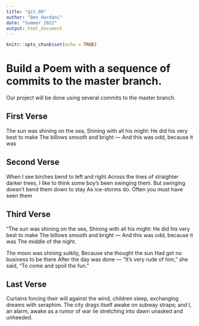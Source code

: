 ```yaml
---
title: "git_00"
author: "Ben Hardani"
date: "Summer 2022"
output: html_document
---
```


```r
knitr::opts_chunk$set(echo = TRUE)
```
# Build a Poem with a sequence of commits to the master branch.
Our project will be done using several commits to the master branch.
<!-- Do not modify or change any text in "!--" bracketed areas such as this --- these are instructions to
you, if you change any of this the git program will notice it and compromise your git merging strategy !-->

## First Verse 
<!--Put the first five lines of a poem by Lewis Carrol in this section!-->
The sun was shining on the sea,
Shining with all his might:
He did his very best to make
The billows smooth and bright —
And this was odd, because it was

## Second Verse
<!--Put the first five lines of a poem by Robert Frost here!-->
When I see birches bend to left and right
Across the lines of straighter darker trees,
I like to think some boy’s been swinging them.
But swinging doesn’t bend them down to stay
As ice-storms do. Often you must have seen them


## Third Verse
<!--Put the first two verses of The Walrus and the Carpenter here!-->

"The sun was shining on the sea,
      Shining with all his might:
He did his very best to make
      The billows smooth and bright —
And this was odd, because it was
      The middle of the night.

The moon was shining sulkily,
      Because she thought the sun
Had got no business to be there
      After the day was done —
"It's very rude of him," she said,
      "To come and spoil the fun."

## Last Verse
<!--Put a short poem of your choice 8-20 lines,here!-->
Curtains forcing their will
against the wind,
children sleep,
exchanging dreams with
seraphim. The city
drags itself awake on
subway straps; and
I, an alarm, awake as a
rumor of war
lie stretching into dawn
unasked and unheeded.
